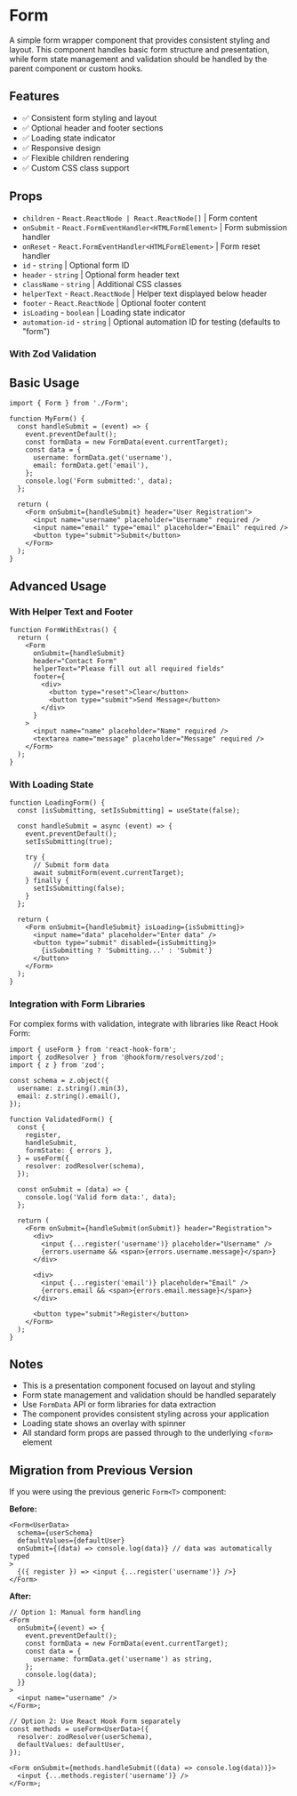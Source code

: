 
<Meta of={FormStories} />

# Form

A simple form wrapper component that provides consistent styling and layout. This component handles basic form structure and presentation, while form state management and validation should be handled by the parent component or custom hooks.

## Features

- ✅ Consistent form styling and layout
- ✅ Optional header and footer sections
- ✅ Loading state indicator
- ✅ Responsive design
- ✅ Flexible children rendering
- ✅ Custom CSS class support

## Props

- `children` - `React.ReactNode | React.ReactNode[]` | Form content
- `onSubmit` - `React.FormEventHandler<HTMLFormElement>` | Form submission handler
- `onReset` - `React.FormEventHandler<HTMLFormElement>` | Form reset handler
- `id` - `string` | Optional form ID
- `header` - `string` | Optional form header text
- `className` - `string` | Additional CSS classes
- `helperText` - `React.ReactNode` | Helper text displayed below header
- `footer` - `React.ReactNode` | Optional footer content
- `isLoading` - `boolean` | Loading state indicator
- `automation-id` - `string` | Optional automation ID for testing (defaults to "form")

### With Zod Validation

<Canvas of={FormStories.WithZodValidation} />

## Basic Usage

```tsx
import { Form } from './Form';

function MyForm() {
  const handleSubmit = (event) => {
    event.preventDefault();
    const formData = new FormData(event.currentTarget);
    const data = {
      username: formData.get('username'),
      email: formData.get('email'),
    };
    console.log('Form submitted:', data);
  };

  return (
    <Form onSubmit={handleSubmit} header="User Registration">
      <input name="username" placeholder="Username" required />
      <input name="email" type="email" placeholder="Email" required />
      <button type="submit">Submit</button>
    </Form>
  );
}
```

## Advanced Usage

### With Helper Text and Footer

```tsx
function FormWithExtras() {
  return (
    <Form
      onSubmit={handleSubmit}
      header="Contact Form"
      helperText="Please fill out all required fields"
      footer={
        <div>
          <button type="reset">Clear</button>
          <button type="submit">Send Message</button>
        </div>
      }
    >
      <input name="name" placeholder="Name" required />
      <textarea name="message" placeholder="Message" required />
    </Form>
  );
}
```

### With Loading State

```tsx
function LoadingForm() {
  const [isSubmitting, setIsSubmitting] = useState(false);

  const handleSubmit = async (event) => {
    event.preventDefault();
    setIsSubmitting(true);

    try {
      // Submit form data
      await submitForm(event.currentTarget);
    } finally {
      setIsSubmitting(false);
    }
  };

  return (
    <Form onSubmit={handleSubmit} isLoading={isSubmitting}>
      <input name="data" placeholder="Enter data" />
      <button type="submit" disabled={isSubmitting}>
        {isSubmitting ? 'Submitting...' : 'Submit'}
      </button>
    </Form>
  );
}
```

### Integration with Form Libraries

For complex forms with validation, integrate with libraries like React Hook Form:

```tsx
import { useForm } from 'react-hook-form';
import { zodResolver } from '@hookform/resolvers/zod';
import { z } from 'zod';

const schema = z.object({
  username: z.string().min(3),
  email: z.string().email(),
});

function ValidatedForm() {
  const {
    register,
    handleSubmit,
    formState: { errors },
  } = useForm({
    resolver: zodResolver(schema),
  });

  const onSubmit = (data) => {
    console.log('Valid form data:', data);
  };

  return (
    <Form onSubmit={handleSubmit(onSubmit)} header="Registration">
      <div>
        <input {...register('username')} placeholder="Username" />
        {errors.username && <span>{errors.username.message}</span>}
      </div>

      <div>
        <input {...register('email')} placeholder="Email" />
        {errors.email && <span>{errors.email.message}</span>}
      </div>

      <button type="submit">Register</button>
    </Form>
  );
}
```

## Notes

- This is a presentation component focused on layout and styling
- Form state management and validation should be handled separately
- Use `FormData` API or form libraries for data extraction
- The component provides consistent styling across your application
- Loading state shows an overlay with spinner
- All standard form props are passed through to the underlying `<form>` element

## Migration from Previous Version

If you were using the previous generic `Form<T>` component:

**Before:**

```tsx
<Form<UserData>
  schema={userSchema}
  defaultValues={defaultUser}
  onSubmit={(data) => console.log(data)} // data was automatically typed
>
  {({ register }) => <input {...register('username')} />}
</Form>
```

**After:**

```tsx
// Option 1: Manual form handling
<Form
  onSubmit={(event) => {
    event.preventDefault();
    const formData = new FormData(event.currentTarget);
    const data = {
      username: formData.get('username') as string,
    };
    console.log(data);
  }}
>
  <input name="username" />
</Form>;

// Option 2: Use React Hook Form separately
const methods = useForm<UserData>({
  resolver: zodResolver(userSchema),
  defaultValues: defaultUser,
});

<Form onSubmit={methods.handleSubmit((data) => console.log(data))}>
  <input {...methods.register('username')} />
</Form>;
```
